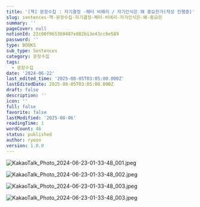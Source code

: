 ```yaml
---
title: '[책] 문장수집 : 자기결정 -페터 비에리 / 자기인식은 왜 중요한가(작성 진행중)'
slug: sentences-책-문장수집-자기결정-페터-비에리-자기인식은-왜-중요한
summary: ''
pageCover: null
notionId: 22c00f9653b9487e882b13e43cc6e589
password: ''
type: BOOKS
sub_type: Sentences
category: 문장수집
tags:
  - 문장수집
date: '2024-06-22'
last_edited_time: '2025-08-05T03:05:00.000Z'
lastEditedDate: 2025-08-05T03:05:00.000Z
draft: false
description: ''
icon: ''
full: false
favorite: false
lastModified: '2025-08-06'
readingTime: 1
wordCount: 46
status: published
author: ryoon
version: 1.0.0
---
```


![KakaoTalk_Photo_2024-06-23-01-33-48_001.jpeg](https://res.cloudinary.com/dyrdul1dd/image/upload/v1754502736/norkive-notion-images/1754502734026-KakaoTalk_Photo_2024-06-23-01-33-48_001.jpg)


![KakaoTalk_Photo_2024-06-23-01-33-48_002.jpeg](https://res.cloudinary.com/dyrdul1dd/image/upload/v1754502739/norkive-notion-images/1754502738402-KakaoTalk_Photo_2024-06-23-01-33-48_002.jpg)


![KakaoTalk_Photo_2024-06-23-01-33-48_003.jpeg](https://res.cloudinary.com/dyrdul1dd/image/upload/v1754502741/norkive-notion-images/1754502740578-KakaoTalk_Photo_2024-06-23-01-33-48_003.jpg)


![KakaoTalk_Photo_2024-06-23-01-33-48_003.jpeg](https://res.cloudinary.com/dyrdul1dd/image/upload/v1754502743/norkive-notion-images/1754502743037-KakaoTalk_Photo_2024-06-23-01-33-48_003.jpg)


